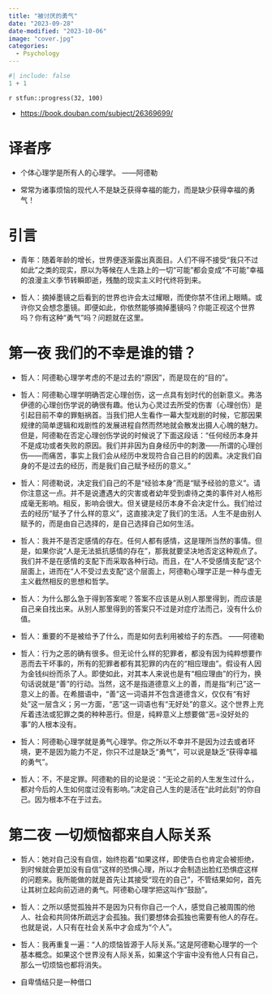 ```yaml
---
title: "被讨厌的勇气"
date: "2023-09-28"
date-modified: "2023-10-06"
image: "cover.jpg"
categories: 
  - Psychology
---
```


```r
#| include: false
1 + 1
```

::: {.callout-note title='Progress'}
`r stfun::progress(32, 100)`
:::

::: {.callout-tip title="Learning Source"}
- <https://book.douban.com/subject/26369699/>
:::

# 译者序 {-}

- 个体心理学是所有人的心理学。  ——阿德勒

- 常常为诸事烦恼的现代人不是缺乏获得幸福的能力，而是缺少获得幸福的勇气！

# 引言 {-}

- 青年：随着年龄的增长，世界便逐渐露出真面目。人们不得不接受“我只不过如此”之类的现实，原以为等候在人生路上的一切“可能”都会变成“不可能”幸福的浪漫主义季节转瞬即逝，残酷的现实主义时代终将到来。

- 哲人：摘掉墨镜之后看到的世界也许会太过耀眼，而使你禁不住闭上眼睛。或许你又会想念墨镜。即便如此，你依然能够摘掉墨镜吗？你能正视这个世界吗？你有这种“勇气”吗？问题就在这里。

# 第一夜 我们的不幸是谁的错？

- 哲人：阿德勒心理学考虑的不是过去的“原因”，而是现在的“目的”。

- 哲人：阿德勒心理学明确否定心理创伤，这一点具有划时代的创新意义。弗洛伊德的心理创伤学说的确很有趣。他认为心灵过去所受的伤害（心理创伤）是引起目前不幸的罪魁祸首。当我们把人生看作一幕大型戏剧的时候，它那因果规律的简单逻辑和戏剧性的发展进程自然而然地就会散发出摄人心魄的魅力。  
但是，阿德勒在否定心理创伤学说的时候说了下面这段话：“任何经历本身并不是成功或者失败的原因。我们并非因为自身经历中的刺激——所谓的心理创伤——而痛苦，事实上我们会从经历中发现符合自己目的的因素。决定我们自身的不是过去的经历，而是我们自己赋予经历的意义。”

- 哲人：阿德勒说，决定我们自己的不是“经验本身”而是“赋予经验的意义”。请你注意这一点。并不是说遭遇大的灾害或者幼年受到虐待之类的事件对人格形成毫无影响。相反，影响会很大。但关键是经历本身不会决定什么。我们给过去的经历“赋予了什么样的意义”，这直接决定了我们的生活。人生不是由别人赋予的，而是由自己选择的，是自己选择自己如何生活。

- 哲人：我并不是否定感情的存在。任何人都有感情，这是理所当然的事情。但是，如果你说“人是无法抵抗感情的存在”，那我就要坚决地否定这种观点了。我们并不是在感情的支配下而采取各种行动。而且，在“人不受感情支配”这个层面上，进而在“人不受过去支配”这个层面上，阿德勒心理学正是一种与虚无主义截然相反的思想和哲学。

- 哲人：为什么那么急于得到答案呢？答案不应该是从别人那里得到，而应该是自己亲自找出来。从别人那里得到的答案只不过是对症疗法而己，没有什么价值。

- 哲人：重要的不是被给予了什么，而是如何去利用被给子的东西。  ——阿德勒

- 哲人：行为之恶的确有很多。但无论什么样的犯罪者，都没有因为纯粹想要作恶而去干坏事的，所有的犯罪者都有其犯罪的内在的“相应理由”。假设有人因为金钱纠纷而杀了人。即使如此，对其本人来说也是有“相应理由”的行为，换句话说就是“善”的行动。当然，这不是指道德意义上的善，而是指“利己”这一意义上的善。在希腊语中，“善”这一词语并不包含道德含义，仅仅有“有好处”这一层含义；另一方面，“恶”这一词语也有“无好处”的意义。这个世界上充斥着违法或犯罪之类的种种恶行。但是，纯粹意义上想要做“恶=没好处的事”的人根本没有。

- 哲人：阿德勒心理学就是勇气心理学。你之所以不幸并不是因为过去或者环境，更不是因为能力不足，你只不过是缺乏“勇气”，可以说是缺乏“获得幸福的勇气”。

- 哲人：不，不是定罪。阿德勒的目的论是说：“无论之前的人生发生过什么，都对今后的人生如何度过没有影响。”决定自己人生的是活在“此时此刻”的你自己。因为根本不在于过去。

# 第二夜 一切烦恼都来自人际关系

- 哲人：她对自己没有自信，始终抱着“如果这样，即使告白也肯定会被拒绝，到时候就会更加没有自信”这样的恐惧心理，所以才会制造出脸红恐惧症这样的问题来。我所能做的就是首先让其接受“现在的自己”，不管结果如何，首先让其树立起向前迈进的勇气。阿德勒心理学把这叫作“鼓励”。

- 哲人：之所以感觉孤独并不是因为只有你自己一个人，感觉自己被周围的他人、社会和共同体所疏远才会孤独。我们要想体会孤独也需要有他人的存在。也就是说，人只有在社会关系中才会成为“个人”。

- 哲人：我再重复一遍：“人的烦恼皆源于人际关系。”这是阿德勒心理学的一个基本概念。如果这个世界没有人际关系，如果这个宇宙中没有他人只有自己，那么一切烦恼也都将消失。
































::: {.callout-tip title="To be continued"}
- 自卑情结只是一种借口
:::

